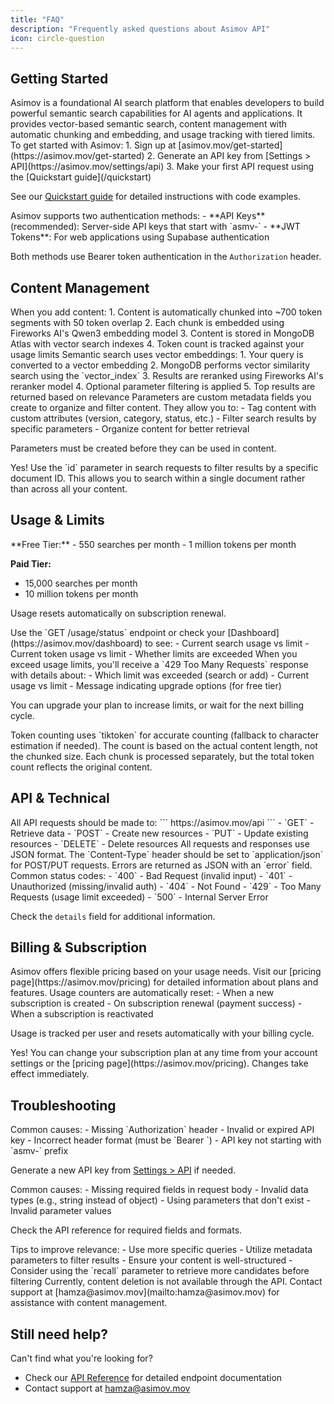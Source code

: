 ```yaml
---
title: "FAQ"
description: "Frequently asked questions about Asimov API"
icon: circle-question
---
```


## Getting Started

<AccordionGroup>
<Accordion title="What is Asimov?">
  Asimov is a foundational AI search platform that enables developers to build powerful semantic search capabilities for AI agents and applications. It provides vector-based semantic search, content management with automatic chunking and embedding, and usage tracking with tiered limits.
</Accordion>

<Accordion title="How do I get started with Asimov?">
  To get started with Asimov:
  1. Sign up at [asimov.mov/get-started](https://asimov.mov/get-started)
  2. Generate an API key from [Settings > API](https://asimov.mov/settings/api)
  3. Make your first API request using the [Quickstart guide](/quickstart)

  See our [Quickstart guide](/quickstart) for detailed instructions with code examples.
</Accordion>

<Accordion title="What authentication methods are supported?">
  Asimov supports two authentication methods:
  - **API Keys** (recommended): Server-side API keys that start with `asmv-`
  - **JWT Tokens**: For web applications using Supabase authentication

  Both methods use Bearer token authentication in the `Authorization` header.
</Accordion>
</AccordionGroup>

## Content Management

<AccordionGroup>
<Accordion title="How does content addition work?">
  When you add content:
  1. Content is automatically chunked into ~700 token segments with 50 token overlap
  2. Each chunk is embedded using Fireworks AI's Qwen3 embedding model
  3. Content is stored in MongoDB Atlas with vector search indexes
  4. Token count is tracked against your usage limits
</Accordion>

<Accordion title="How does semantic search work?">
  Semantic search uses vector embeddings:
  1. Your query is converted to a vector embedding
  2. MongoDB performs vector similarity search using the `vector_index`
  3. Results are reranked using Fireworks AI's reranker model
  4. Optional parameter filtering is applied
  5. Top results are returned based on relevance
</Accordion>

<Accordion title="What are metadata parameters?">
  Parameters are custom metadata fields you create to organize and filter content. They allow you to:
  - Tag content with custom attributes (version, category, status, etc.)
  - Filter search results by specific parameters
  - Organize content for better retrieval

  Parameters must be created before they can be used in content.
</Accordion>

<Accordion title="Can I search by specific document?">
  Yes! Use the `id` parameter in search requests to filter results by a specific document ID. This allows you to search within a single document rather than across all your content.
</Accordion>
</AccordionGroup>

## Usage & Limits

<AccordionGroup>
<Accordion title="What are the usage limits?">
  **Free Tier:**
  - 550 searches per month
  - 1 million tokens per month

  **Paid Tier:**
  - 15,000 searches per month
  - 10 million tokens per month

  Usage resets automatically on subscription renewal.
</Accordion>

<Accordion title="How do I check my usage?">
  Use the `GET /usage/status` endpoint or check your [Dashboard](https://asimov.mov/dashboard) to see:
  - Current search usage vs limit
  - Current token usage vs limit
  - Whether limits are exceeded
</Accordion>

<Accordion title="What happens when I exceed limits?">
  When you exceed usage limits, you'll receive a `429 Too Many Requests` response with details about:
  - Which limit was exceeded (search or add)
  - Current usage vs limit
  - Message indicating upgrade options (for free tier)

  You can upgrade your plan to increase limits, or wait for the next billing cycle.
</Accordion>

<Accordion title="How are tokens counted?">
  Token counting uses `tiktoken` for accurate counting (fallback to character estimation if needed). The count is based on the actual content length, not the chunked size. Each chunk is processed separately, but the total token count reflects the original content.
</Accordion>
</AccordionGroup>

## API & Technical

<AccordionGroup>
<Accordion title="What is the base URL?">
  All API requests should be made to:
  ```
  https://asimov.mov/api
  ```
</Accordion>

<Accordion title="What HTTP methods are supported?">
  - `GET` - Retrieve data
  - `POST` - Create new resources
  - `PUT` - Update existing resources
  - `DELETE` - Delete resources
</Accordion>

<Accordion title="What formats are supported?">
  All requests and responses use JSON format. The `Content-Type` header should be set to `application/json` for POST/PUT requests.
</Accordion>

<Accordion title="How do I handle errors?">
  Errors are returned as JSON with an `error` field. Common status codes:
  - `400` - Bad Request (invalid input)
  - `401` - Unauthorized (missing/invalid auth)
  - `404` - Not Found
  - `429` - Too Many Requests (usage limit exceeded)
  - `500` - Internal Server Error

  Check the `details` field for additional information.
</Accordion>
</AccordionGroup>

## Billing & Subscription

<AccordionGroup>
<Accordion title="How does pricing work?">
  Asimov offers flexible pricing based on your usage needs. Visit our [pricing page](https://asimov.mov/pricing) for detailed information about plans and features.
</Accordion>

<Accordion title="When does usage reset?">
  Usage counters are automatically reset:
  - When a new subscription is created
  - On subscription renewal (payment success)
  - When a subscription is reactivated

  Usage is tracked per user and resets automatically with your billing cycle.
</Accordion>

<Accordion title="Can I upgrade or downgrade my plan?">
  Yes! You can change your subscription plan at any time from your account settings or the [pricing page](https://asimov.mov/pricing). Changes take effect immediately.
</Accordion>
</AccordionGroup>

## Troubleshooting

<AccordionGroup>
<Accordion title="Getting 401 Unauthorized errors">
  Common causes:
  - Missing `Authorization` header
  - Invalid or expired API key
  - Incorrect header format (must be `Bearer <token>`)
  - API key not starting with `asmv-` prefix

  Generate a new API key from [Settings > API](https://asimov.mov/settings/api) if needed.
</Accordion>

<Accordion title="Getting 400 Bad Request errors">
  Common causes:
  - Missing required fields in request body
  - Invalid data types (e.g., string instead of object)
  - Using parameters that don't exist
  - Invalid parameter values

  Check the API reference for required fields and formats.
</Accordion>

<Accordion title="Search results are not relevant">
  Tips to improve relevance:
  - Use more specific queries
  - Utilize metadata parameters to filter results
  - Ensure your content is well-structured
  - Consider using the `recall` parameter to retrieve more candidates before filtering
</Accordion>

<Accordion title="How do I delete old content?">
  Currently, content deletion is not available through the API. Contact support at [hamza@asimov.mov](mailto:hamza@asimov.mov) for assistance with content management.
</Accordion>
</AccordionGroup>

## Still need help?

Can't find what you're looking for?

- Check our [API Reference](/api-reference/introduction) for detailed endpoint documentation
- Contact support at [hamza@asimov.mov](mailto:hamza@asimov.mov)
